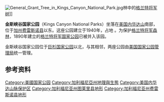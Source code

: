 {{Infobox protected area 
| name = 金斯峡谷国家公园
| alt_name = {{lang|en|Kings Canyon National Park}}
| iucn_category = II
| photo = KingsCanyonNP.JPG
| photo_caption = 金斯峽谷
| map = US_Locator_Blank.svg
| locator_x = 22
| locator_y = 85
| location = {{美国}}[[加利福尼亚州|加利福尼亚州]]<br />[[费雷斯诺县_(加利福尼亚州)|费雷斯诺县]]与[[图莱里县_(加利福尼亚州)|图莱里县]]  
| nearest_city = [[费雷斯诺县_(加利福尼亚州)|费雷斯诺县]]
| lat_d = 36.78928
| long_d = -118.67286
| region = US
| coords_ref = 
| area = {{convert|461901.20|acre|km2|sigfig=4}}
| established = 1940年3月4日
| visitation_num = 566,810人次
| visitation_year = 2011年
| visitation_ref = <ref>{{Cite web |url=http://www.nature.nps.gov/stats/index.cfm |title=NPS 5 Year Annual Recreation Visits Report |accessdate=2012-08-31 |work= |publisher=National Park Service Public Use Statistics Office |date= |archive-date=2012-06-14 |archive-url=https://web.archive.org/web/20120614105013/http://www.nature.nps.gov/stats/index.cfm |dead-url=no }}</ref>
| governing_body = [[美国国家公园管理局|美国国家公园管理局]]
| url = http://www.nps.gov/seki/index.htm
}}
[[File:General_Grant_Tree_in_Kings_Canyon_National_Park.jpg|thumb]]林中的[[格兰特将军树|格兰特将军树]]]]

'''金斯峡谷国家公园'''（Kings Canyon National Parks）坐落在[[美国|美国]][[内华达山脉_(美国)|内华达山]]南部，位于[[加州|加州]][[费雷斯诺县_(加利福尼亚州)|费雷斯诺县]]以东。这座公园建立于1940年，占地 {{convert|461901|acre|ha}}。为保护[[格兰特将军森林|格兰特将军森林]]，1890年建立的[[格兰特将军国家公园|格兰特将军国家公园]]已被并入该园。

金斯峡谷国家公园位于[[巨杉国家公园|巨杉国家公园]]以北，与其相邻，两座公园由[[美国国家公园管理局|美国国家公园管理局]]统一管理。

==参考资料==
{{Commons|Kings Canyon National Park}}
{{Reflist}}
{{National parks of the United States}}

[[Category:美國国家公园|Category:美國国家公园]]
[[Category:加利福尼亞州地理與生態|Category:加利福尼亞州地理與生態]]
[[Category:美国内华达山脉保护区|Category:美国内华达山脉保护区]]
[[Category:加利福尼亚州图莱里县地形|Category:加利福尼亚州图莱里县地形]]
[[Category:加利福尼亚州费雷斯诺县地形|Category:加利福尼亚州费雷斯诺县地形]]